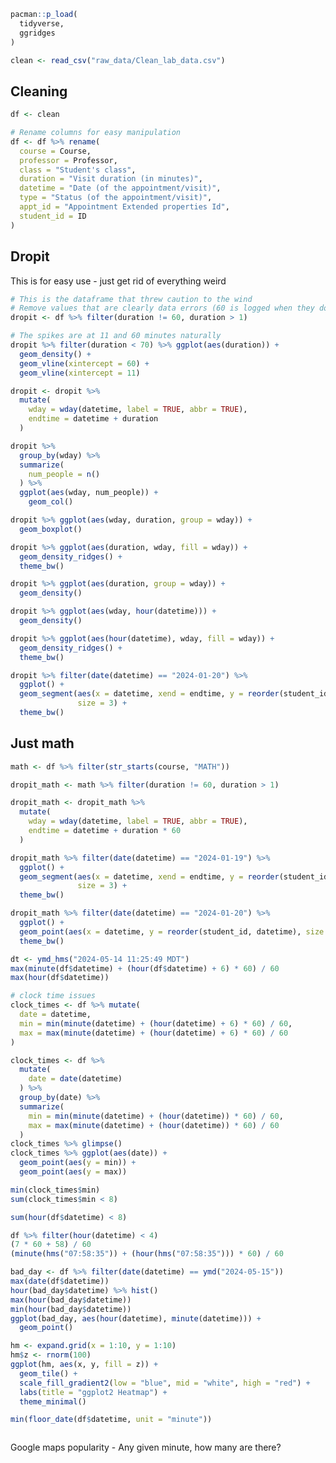 

```r
pacman::p_load(
  tidyverse,
  ggridges
)

clean <- read_csv("raw_data/Clean_lab_data.csv")
```

## Cleaning

```r
df <- clean

# Rename columns for easy manipulation
df <- df %>% rename(
  course = Course,
  professor = Professor,
  class = "Student's class",
  duration = "Visit duration (in minutes)",
  datetime = "Date (of the appointment/visit)",
  type = "Status (of the appointment/visit)",
  appt_id = "Appointment Extended properties Id",
  student_id = ID
)
```

## Dropit

This is for easy use - just get rid of everything weird

```r
# This is the dataframe that threw caution to the wind
# Remove values that are clearly data errors (60 is logged when they don't log out)
dropit <- df %>% filter(duration != 60, duration > 1)

# The spikes are at 11 and 60 minutes naturally
dropit %>% filter(duration < 70) %>% ggplot(aes(duration)) +
  geom_density() +
  geom_vline(xintercept = 60) +
  geom_vline(xintercept = 11)

dropit <- dropit %>% 
  mutate(
    wday = wday(datetime, label = TRUE, abbr = TRUE),
    endtime = datetime + duration
  ) 

dropit %>% 
  group_by(wday) %>% 
  summarize(
    num_people = n()
  ) %>% 
  ggplot(aes(wday, num_people)) +
    geom_col()

dropit %>% ggplot(aes(wday, duration, group = wday)) +
  geom_boxplot()

dropit %>% ggplot(aes(duration, wday, fill = wday)) +
  geom_density_ridges() +
  theme_bw()

dropit %>% ggplot(aes(duration, group = wday)) +
  geom_density()

dropit %>% ggplot(aes(wday, hour(datetime))) +
  geom_density()

dropit %>% ggplot(aes(hour(datetime), wday, fill = wday)) +
  geom_density_ridges() +
  theme_bw()

dropit %>% filter(date(datetime) == "2024-01-20") %>%
  ggplot() +
  geom_segment(aes(x = datetime, xend = endtime, y = reorder(student_id, datetime), yend = reorder(student_id, datetime)), 
               size = 3) +
  theme_bw()
```

## Just math

```r
math <- df %>% filter(str_starts(course, "MATH"))

dropit_math <- math %>% filter(duration != 60, duration > 1)
```

```r
dropit_math <- dropit_math %>% 
  mutate(
    wday = wday(datetime, label = TRUE, abbr = TRUE),
    endtime = datetime + duration * 60
  ) 

dropit_math %>% filter(date(datetime) == "2024-01-19") %>%
  ggplot() +
  geom_segment(aes(x = datetime, xend = endtime, y = reorder(student_id, datetime), yend = reorder(student_id, datetime)), 
               size = 3) +
  theme_bw()

dropit_math %>% filter(date(datetime) == "2024-01-20") %>%
  ggplot() +
  geom_point(aes(x = datetime, y = reorder(student_id, datetime), size = duration)) +
  theme_bw()
```

```r
dt <- ymd_hms("2024-05-14 11:25:49 MDT")
max(minute(df$datetime) + (hour(df$datetime) + 6) * 60) / 60
max(hour(df$datetime))

# clock time issues
clock_times <- df %>% mutate(
  date = datetime,
  min = min(minute(datetime) + (hour(datetime) + 6) * 60) / 60,
  max = max(minute(datetime) + (hour(datetime) + 6) * 60) / 60
)

clock_times <- df %>% 
  mutate(
    date = date(datetime)
  ) %>% 
  group_by(date) %>% 
  summarize(
    min = min(minute(datetime) + (hour(datetime)) * 60) / 60,
    max = max(minute(datetime) + (hour(datetime)) * 60) / 60
  )
clock_times %>% glimpse()
clock_times %>% ggplot(aes(date)) +
  geom_point(aes(y = min)) +
  geom_point(aes(y = max))

min(clock_times$min)
sum(clock_times$min < 8)

sum(hour(df$datetime) < 8)

df %>% filter(hour(datetime) < 4)
(7 * 60 + 58) / 60
(minute(hms("07:58:35")) + (hour(hms("07:58:35"))) * 60) / 60

bad_day <- df %>% filter(date(datetime) == ymd("2024-05-15"))
max(date(df$datetime))
hour(bad_day$datetime) %>% hist()
max(hour(bad_day$datetime))
min(hour(bad_day$datetime))
ggplot(bad_day, aes(hour(datetime), minute(datetime))) +
  geom_point()
```

```r

hm <- expand.grid(x = 1:10, y = 1:10)
hm$z <- rnorm(100)
ggplot(hm, aes(x, y, fill = z)) +
  geom_tile() +
  scale_fill_gradient2(low = "blue", mid = "white", high = "red") +
  labs(title = "ggplot2 Heatmap") +
  theme_minimal()

```

```r
min(floor_date(df$datetime, unit = "minute"))
```



```r

```



Google maps popularity
- Any given minute, how many are there?






